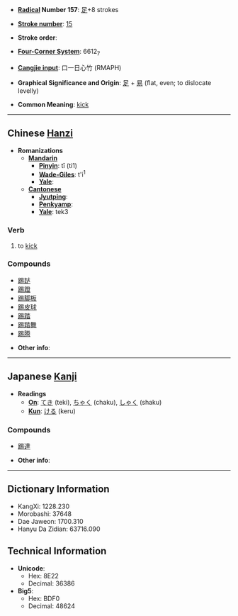 * '''[[Wiktionary:Chinese radical index| Radical]] Number 157''': [[Wiktionary:Chinese radical index 足|足]]+8 strokes

* '''[[Wiktionary:Chinese total strokes index|Stroke number]]''': [[Wiktionary:Chinese total strokes index 15|15]]

* '''Stroke order''': 

* '''[[Wiktionary:Chinese four corner index|Four-Corner System]]''': 6612<sub>7</sub>

* '''[[Wiktionary:Chinese Cangjie index|Cangjie input]]''': 口一日心竹 (RMAPH)

* '''Graphical Significance and Origin''': [[足]] + [[易]] (flat, even; to dislocate levelly)

* '''Common Meaning''': [[kick]]

----

== Chinese [[Hanzi]] ==

* '''Romanizations'''
** '''[[Mandarin]]'''
*** '''[[Pinyin]]''': tī (ti1)
*** '''[[Wade-Giles]]''': t'i<sup>1</sup>
*** '''[[Yale]]''': 
** '''[[Cantonese]]'''
*** '''[[Jyutping]]''':
*** '''[[Penkyamp]]''': 
*** '''[[Yale]]''': tek3

===Verb===

# to [[kick]]

===Compounds===
*[[踢跶]]
*[[踢蹬]]
*[[踢脚板]]
*[[踢皮球]]
*[[踢踏]]
*[[踢踏舞]]
*[[踢腾]]

* '''Other info''': 

----

== Japanese [[Kanji]] ==

* '''Readings'''
** '''[[On]]''': [[てき]] (teki), [[ちゃく]] (chaku), [[しゃく]] (shaku)
** '''[[Kun]]''': [[ける]] (keru)

===Compounds===
*[[踢達]]

* '''Other info''':  

----

== Dictionary Information ==

* KangXi: 1228.230
* Morobashi: 37648
* Dae Jaweon: 1700.310
* Hanyu Da Zidian: 63716.090

== Technical Information ==

* '''Unicode''':
** Hex: 8E22
** Decimal: 36386
* '''Big5''':
** Hex: BDF0
** Decimal: 48624